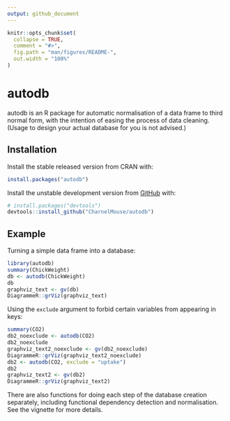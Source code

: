 ```yaml
---
output: github_document
---
```


```r
knitr::opts_chunk$set(
  collapse = TRUE,
  comment = "#>",
  fig.path = "man/figures/README-",
  out.width = "100%"
)
```

# autodb

autodb is an R package for automatic normalisation of a data frame to third
normal form, with the intention of easing the process of data cleaning. (Usage
to design your actual database for you is not advised.)

## Installation

Install the stable released version from CRAN with:

```r
install.packages("autodb")
```

Install the unstable development version from [GitHub](https://github.com/) with:

``` r
# install.packages("devtools")
devtools::install_github("CharnelMouse/autodb")
```

## Example

Turning a simple data frame into a database:

```r
library(autodb)
summary(ChickWeight)
db <- autodb(ChickWeight)
db
graphviz_text <- gv(db)
DiagrammeR::grViz(graphviz_text)
```

Using the `exclude` argument to forbid certain variables from appearing in keys:

```r
summary(CO2)
db2_noexclude <- autodb(CO2)
db2_noexclude
graphviz_text2_noexclude <- gv(db2_noexclude)
DiagrammeR::grViz(graphviz_text2_noexclude)
db2 <- autodb(CO2, exclude = "uptake")
db2
graphviz_text2 <- gv(db2)
DiagrammeR::grViz(graphviz_text2)
```

There are also functions for doing each step of the database creation separately, including functional dependency detection and normalisation. See the vignette for more details.
